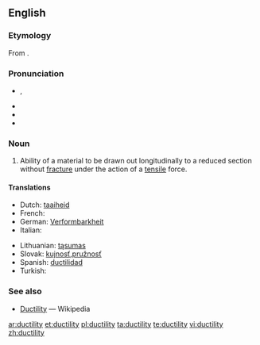 ==English==

===Etymology===
From {{suffix|ductile|ity}}.

===Pronunciation===
* {{a|GenAm}} {{IPA|/dʌkˈtɪlɪdi/}}, {{SAMPA|/dVk"tIlIdi/}}
* {{audio|en-us-ductility.ogg|Audio (US)}}
* {{hyphenation|duc|til|i|ty}}
* {{rhymes|ɪlɪti}}

===Noun===
{{en-noun|ductilities|-}}

# {{physics}} Ability of a material to be drawn out longitudinally to a reduced section without [[fracture]] under the action of a [[tensile]] force.

====Translations====
{{trans-top|ability of a material to be drawn out longitudinally to a reduced section without fracture under the action of a tensile force}}
* Dutch: [[taaiheid]]
* French: {{t+|fr|ductilité|f}}
* German: [[Verformbarkheit]]
* Italian: {{t-|it|duttilità|f}}
{{trans-mid}}
* Lithuanian: [[tąsumas]] {{m}}
* Slovak: [[kujnosť]],[[pružnosť]] {{f}}
* Spanish: [[ductilidad]] {{f}}
* Turkish: {{t+|tr|süneklik}}
{{trans-bottom}}

===See also===
* [[w:Ductility|Ductility]] — Wikipedia

[[ar:ductility]]
[[et:ductility]]
[[pl:ductility]]
[[ta:ductility]]
[[te:ductility]]
[[vi:ductility]]
[[zh:ductility]]